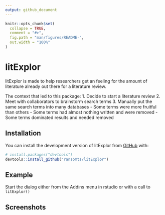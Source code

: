 ```yaml
---
output: github_document
---
```


<!-- README.md is generated from README.Rmd. Please edit that file -->

```r
knitr::opts_chunk$set(
  collapse = TRUE,
  comment = "#>",
  fig.path = "man/figures/README-",
  out.width = "100%"
)
```

# litExplor

<!-- badges: start -->
<!-- [![Maintenance](https://img.shields.io/badge/Maintained%3F-yes-green.svg)](https://github.com/Naereen/StrapDown.js/graphs/commit-activity) -->
<!-- [![R build status](https://github.com/ropensci/codemetar/workflows/R-CMD-check/badge.svg)](https://github.com/ropensci/codemetar/actions) -->
<!-- [![Coverage Status](https://img.shields.io/codecov/c/github/ropensci/codemetar/master.svg)](https://codecov.io/github/ropensci/codemetar?branch=master) -->
<!-- badges: end -->

litExplor is made to help researchers get an feeling for the amount of literature already out there for a literature review. 

The context that led to this package:
1. Decide to start a literature review
2. Meet with collaborators to brainstorm search terms
3. Manually put the same search terms into many databases
   - Some terms were more fruitful than others
   - Some terms had almost nothing written and were removed
   - Some terms dominated results and needed removed


## Installation

You can install the development version of litExplor from [GitHub](https://github.com/) with:

``` r
# install.packages("devtools")
devtools::install_github("ransomts/litExplor")
```

## Example

Start the dialog either from the Addins menu in rstudio or with a call to `litExplor()`

## Screenshots



<!-- You'll still need to render `README.Rmd` regularly, to keep `README.md` up-to-date. `devtools::build_readme()` is handy for this. You could also use GitHub Actions to re-render `README.Rmd` every time you push. An example workflow can be found here: <https://github.com/r-lib/actions/tree/v1/examples>. -->
